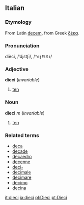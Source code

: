 ==Italian==
===Etymology===
From Latin [[decem]], from Greek [[δέκα]].
===Pronunciation===
dièci, /ˈdjɛtʃi/, /<tt>"djEtSi</tt>/
===Adjective===
'''dieci''' (''invariable'')

#[[ten]]

<!-- Do not put translations on this page.  Put them on the English page "ten" -->

===Noun===
'''dieci''' ''m'' (''invariable'')

# [[ten]]

===Related terms===
*[[deca]]
*[[decade]]
*[[decaedro]]
*[[decenne]]
*[[deci-]]
*[[decimale]]
*[[decimare]]
*[[decimo]]
*[[decina]]

[[it:dieci]]
[[ja:dieci]]
[[pl:Dieci]]
[[pt:Dieci]]